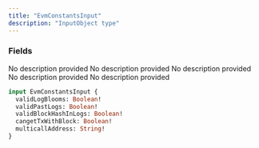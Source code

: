 ```yaml
---
title: "EvmConstantsInput"
description: "InputObject type"
---
```


### Fields

<ResponseField name="validLogBlooms" type="Boolean!" required>
  No description provided
</ResponseField>

<ResponseField name="validPastLogs" type="Boolean!" required>
  No description provided
</ResponseField>

<ResponseField name="validBlockHashInLogs" type="Boolean!" required>
  No description provided
</ResponseField>

<ResponseField name="cangetTxWithBlock" type="Boolean!" required>
  No description provided
</ResponseField>

<ResponseField name="multicallAddress" type="String!" required>
  No description provided
</ResponseField>


```graphql EvmConstantsInput
input EvmConstantsInput {
  validLogBlooms: Boolean!
  validPastLogs: Boolean!
  validBlockHashInLogs: Boolean!
  cangetTxWithBlock: Boolean!
  multicallAddress: String!
}
```
